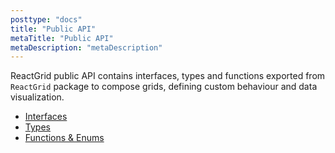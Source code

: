 ```yaml
---
posttype: "docs"
title: "Public API"
metaTitle: "Public API"
metaDescription: "metaDescription"
---
```


ReactGrid public API contains interfaces, types and functions exported from `ReactGrid` package to compose grids,
defining custom behaviour and data visualization.

- [Interfaces](/docs/3.0/7-api/0-interfaces/)
- [Types](/docs/3.0/7-api/1-types/)
- [Functions & Enums](/docs/3.0/7-api/2-functions/)